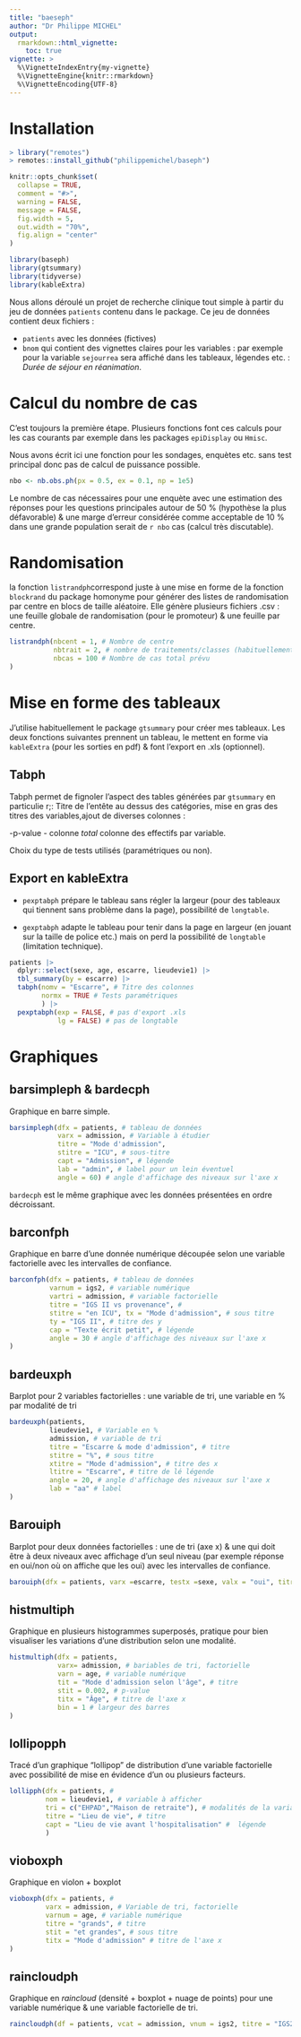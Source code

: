 ```yaml
---
title: "baeseph"
author: "Dr Philippe MICHEL"
output: 
  rmarkdown::html_vignette:
    toc: true
vignette: >
  %\VignetteIndexEntry{my-vignette}
  %\VignetteEngine{knitr::rmarkdown}
  %\VignetteEncoding{UTF-8}
---
```


# Installation

``` r
> library("remotes")
> remotes::install_github("philippemichel/baseph")
```

```r
knitr::opts_chunk$set(
  collapse = TRUE,
  comment = "#>",
  warning = FALSE,
  message = FALSE,
  fig.width = 5,
  out.width = "70%",
  fig.align = "center"
)
```

```r
library(baseph)
library(gtsummary)
library(tidyverse)
library(kableExtra)
```

Nous allons déroulé un projet de recherche clinique tout simple à partir du jeu de données `patients` contenu dans le package. Ce jeu de données contient deux fichiers :

- `patients` avec les données (fictives)
- `bnom` qui contient des vignettes claires pour les variables : par exemple pour la variable `sejourrea`  sera affiché dans les tableaux, légendes etc. : *Durée de séjour en réanimation*.

# Calcul du nombre de cas 

C'est toujours la première étape. Plusieurs fonctions font ces calculs pour les cas courants par exemple dans les packages `epiDisplay` ou `Hmisc`.  

Nous avons écrit ici une fonction pour les sondages, enquètes etc. sans test principal donc pas de calcul de puissance possible.

```r
nbo <- nb.obs.ph(px = 0.5, ex = 0.1, np = 1e5)
```

Le nombre de cas nécessaires pour une enquète avec une estimation des réponses pour les questions principales autour de 50 % (hypothèse la plus défavorable) & une marge d'erreur considérée comme acceptable de 10 % dans une grande population serait de `r nbo` cas (calcul très discutable).


# Randomisation

la fonction `listrandph`correspond juste à une mise en forme de la fonction `blockrand` du package homonyme pour générer des listes de randomisation par centre en blocs de taille aléatoire. Elle génère plusieurs fichiers .csv : une feuille globale de randomisation (pour le promoteur) & une feuille par centre.

```r
listrandph(nbcent = 1, # Nombre de centre
           nbtrait = 2, # nombre de traitements/classes (habituellement 2)
           nbcas = 100 # Nombre de cas total prévu
)
```

# Mise en forme des tableaux

J'utilise habituellement le package `gtsummary` pour créer mes tableaux.  Les deux fonctions suivantes prennent un tableau, le mettent en forme via `kableExtra` (pour les sorties en pdf) & font l'export en .xls (optionnel).

## Tabph

Tabph permet de fignoler l'aspect des tables générées par `gtsummary` en particulie r;: 
Titre de l'entête au dessus des catégories, mise en gras des titres des variables,ajout de diverses colonnes :

-p-value
- colonne *total*
colonne des effectifs par variable. 

Choix du type de tests utilisés (paramétriques ou non).


## Export en kableExtra

- `pexptabph` prépare le tableau sans régler la largeur (pour des tableaux qui tiennent sans problème dans la page), possibilité de `longtable`. 

- `gexptabph` adapte le tableau pour tenir dans la page en largeur (en jouant sur la taille de police etc.) mais on perd la possibilité de `longtable` (limitation technique).

```r
patients |>
  dplyr::select(sexe, age, escarre, lieudevie1) |>
  tbl_summary(by = escarre) |>
  tabph(nomv = "Escarre", # Titre des colonnes
        normx = TRUE # Tests paramétriques
        ) |>  
  pexptabph(exp = FALSE, # pas d'export .xls
            lg = FALSE) # pas de longtable
```

# Graphiques

## barsimpleph & bardecph

Graphique en barre simple.

```r
barsimpleph(dfx = patients, # tableau de données
            varx = admission, # Variable à étudier
            titre = "Mode d'admission",
            stitre = "ICU", # sous-titre
            capt = "Admission", # légende
            lab = "admin", # label pour un lein éventuel
            angle = 60) # angle d'affichage des niveaux sur l'axe x
```

`bardecph` est le même graphique avec les données présentées en ordre décroissant.


## barconfph
 
Graphique en barre d'une donnée numérique découpée selon une variable factorielle avec les intervalles de confiance.

```r
barconfph(dfx = patients, # tableau de données
          varnum = igs2, # variable numérique
          vartri = admission, # variable factorielle
          titre = "IGS II vs provenance", #
          stitre = "en ICU", tx = "Mode d'admission", # sous titre
          ty = "IGS II", # titre des y
          cap = "Texte écrit petit", # légende
          angle = 30 # angle d'affichage des niveaux sur l'axe x
)
```

## bardeuxph

Barplot pour 2 variables factorielles : une variable de tri, une variable en % par modalité de tri

```r
bardeuxph(patients,
          lieudevie1, # Variable en %
          admission, # variable de tri
          titre = "Escarre & mode d'admission", # titre
          stitre = "%", # sous titre
          xtitre = "Mode d'admission", # titre des x
          ltitre = "Escarre", # titre de lé légende
          angle = 20, # angle d'affichage des niveaux sur l'axe x
          lab = "aa" # label
)
```

## Barouiph

Barplot pour deux données factorielles : une de tri (axe x) & une qui doit être à deux niveaux avec affichage d'un seul niveau (par exemple réponse en oui/non où on affiche que les oui) avec les intervalles de confiance.

```r
barouiph(dfx = patients, varx =escarre, testx =sexe, valx = "oui", titre = "Sexe")

```

## histmultiph

Graphique en plusieurs histogrammes superposés, pratique pour bien visualiser les variations d'une distribution selon une modalité.

```r
histmultiph(dfx = patients,
            varx= admission, # bariables de tri, factorielle
            varn = age, # variable numérique
            tit = "Mode d'admission selon l'âge", # titre
            stit = 0.002, # p-value
            titx = "Âge", # titre de l'axe x
            bin = 1 # largeur des barres
)
```

## lollipopph

Tracé d'un graphique "lollipop" de distribution d'une variable factorielle avec possibilité de mise en évidence d'un ou plusieurs facteurs.

```r
lollipph(dfx = patients, #
         nom = lieudevie1, # variable à afficher
         tri = c("EHPAD","Maison de retraite"), # modalités de la variable à mettre en évidence
         titre = "Lieu de vie", # titre
         capt = "Lieu de vie avant l'hospitalisation" #  légende
         )
```

## vioboxph

Graphique en violon + boxplot

```r
vioboxph(dfx = patients, # 
         varx = admission, # Variable de tri, factorielle
         varnum = age, # variable numérique
         titre = "grands", # titre
         stit = "et grandes", # sous titre
         titx = "Mode d'admission" # titre de l'axe x
)
```

## raincloudph

Graphique en *raincloud* (densité + boxplot + nuage de points) pour une variable numérique & une variable factorielle de tri.

```r
raincloudph(df = patients, vcat = admission, vnum = igs2, titre = "IGS2 vs adm", titcat = "Adm", titnum = "IGS 2", adj = 1)
```

